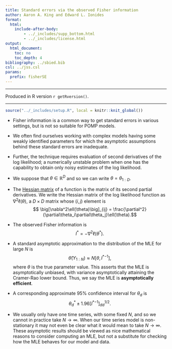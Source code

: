 ```yaml
---
title: Standard errors via the observed Fisher information
author: Aaron A. King and Edward L. Ionides
format: 
  html: 
    include-after-body:
        - ../_includes/supp_bottom.html
        - ../_includes/license.html
output:
  html_document:
    toc: no
    toc_depth: 4
bibliography: ../sbied.bib
csl: ../jss.csl
params:
  prefix: fisherSE
---
```


------------------------------------------------------------------------

Produced in R version `r getRversion()`.

------------------------------------------------------------------------

```r
source("../_includes/setup.R", local = knitr::knit_global())
```

\newcommand\prob{\mathbb{P}}
\newcommand\E{\mathbb{E}}
\newcommand\var{\mathrm{Var}}
\newcommand\cov{\mathrm{Cov}}
\newcommand\R{\mathbb{R}}
\newcommand\data[1]{#1^*}
\newcommand\params{\, ; \,}
\newcommand\transpose{\scriptsize{T}}
\newcommand\eqspace{\quad\quad\quad}
\newcommand\lik{\mathscr{L}}
\newcommand\loglik{\ell}
\newcommand\profileloglik[1]{\ell^\mathrm{profile}_#1}

-   Fisher information is a common way to get standard errors in various settings, but is not so suitable for POMP models.

-   We often find ourselves working with complex models having some weakly identified parameters for which the asymptotic assumptions behind these standard errors are inadequate.

-   Further, the technique requires evaluation of second derivatives of the log likelihood; a numerically unstable problem when one has the capability to obtain only noisy estimates of the log likelihood.

-   We suppose that $\theta\in\mathbb{R}^D$ and so we can write $\theta=\theta_{1:D}$.

-   The [Hessian matrix](https://en.wikipedia.org/wiki/Hessian_matrix) of a function is the matrix of its second partial derivatives. We write the Hessian matrix of the log likelihood function as $\nabla^2\ell(\theta)$, a $D\times D$ matrix whose $(i,j)$ element is $$ \big[\nabla^2\ell(\theta)\big]_{ij} =  \frac{\partial^2}{\partial\theta_i\partial\theta_j}\ell(\theta).$$

-   The observed Fisher information is $$ I^* = - \nabla^2\ell(\theta^*).$$

-   A standard asymptotic approximation to the distribution of the MLE for large $N$ is $$ \hat\theta(Y_{1:N}) \approx N[\theta, {I^*}^{-1}],$$ where $\theta$ is the true parameter value. This asserts that the MLE is asymptotically unbiased, with variance asymptotically attaining the Cramer-Rao lower bound. Thus, we say the MLE is **asymptotically efficient**.

-   A corresponding approximate 95% confidence interval for $\theta_d$ is $$ \theta_d^* \pm 1.96 \big[{I^*}^{-1}\big]_{dd}^{1/2}.$$

-   We usually only have one time series, with some fixed $N$, and so we cannot in practice take $N\to\infty$. When our time series model is non-stationary it may not even be clear what it would mean to take $N\to\infty$. These asymptotic results should be viewed as nice mathematical reasons to consider computing an MLE, but not a substitute for checking how the MLE behaves for our model and data.

